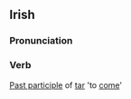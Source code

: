 ==Irish==
===Pronunciation===
{{IPA|[&#712;tak&#601;]}}
===Verb===
[[Past participle]] of [[tar#Irish|tar]] 'to [[come]]'